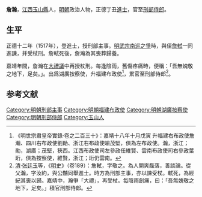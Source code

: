 {{明清人物信息框
| 姓名 = 詹瀚
| 原名 =
| 圖片名稱 = 
| 圖片大小 = 220px
| 圖片說明 = 
| 最高職務 = 刑部侍郎
| 國家 = 大明
| 爵位 =
| 籍貫 = [[江西|江西]][[玉山縣|玉山縣]]
| 族裔 = 
| 字號 = 
| 室名 = 
| 諡號 = 
| 出生日期 = 生年不詳
| 出生地點 = 
| 逝世日期 = 卒年不詳
| 逝世地點 = 
| 墓葬 =
| 配偶 =
| 親屬 = 侄 [[詹軾|詹軾]]
| 出身 = 
*正德十二年丁丑科進士出身
| 經歷 = 
| 著作 =
}}

'''詹瀚'''，[[江西|江西]][[玉山縣|玉山縣]]人，[[明朝|明朝]]政治人物，正德丁丑[[進士|進士]]，官至[[刑部侍郎|刑部侍郎]]。

==生平==
正德十二年（1517年），登進士，授刑部主事。[[明武宗南巡之爭|明武宗南巡之爭]]時，與侄[[詹軾|詹軾]]一同進諫，并受杖刑。詹軾死後，詹瀚為其喪葬歸養。

嘉靖年間，詹瀚在[[大禮議|大禮議]]中再授杖刑。每逢陰雨，舊傷疼痛時，便稱：「吾無媿敬之地下，足矣。」。出爲湖廣按察使，升福建布政使<ref>《明世宗肅皇帝實錄·卷之二百三十》：嘉靖十八年十月戊寅 升福建右布政使詹瀚、四川右布政使劉勛、浙江右布政使喻茂堅，俱為左布政使。瀚，浙江；勛，湖廣；茂堅，狹西。江西布政使司左參政任維賢、雲南布政使司右參政葉珩，俱為按察使，維賢，浙江；珩仍雲南。</ref>，累官至刑部侍郎<ref>[[清|清]]·[[张廷玉|张廷玉]]等，《[[明史|明史]]》（卷189）：詹軾，字敬之。為人開爽磊落，善談論。從父瀚，字汝約，與公黼同舉進士。時方為刑部主事，亦以諫受杖。軾死，為經紀其喪以歸。嘉靖中，瀚爭「大禮」，再受杖。每陰雨創痛，曰：「吾無媿敬之地下，足矣。」積官刑部侍郎。</ref>。

==参考文献==
{{reflist}}

{{正德十二年丁丑科殿試金榜}}
{{DEFAULTSORT:Zhan詹}}
[[Category:明朝刑部主事|Category:明朝刑部主事]]
[[Category:明朝福建布政使|Category:明朝福建布政使]]
[[Category:明朝湖廣按察使|Category:明朝湖廣按察使]]
[[Category:明朝刑部侍郎|Category:明朝刑部侍郎]]
[[Category:玉山人|Category:玉山人]]